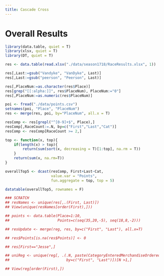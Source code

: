 ```yaml
---
title: Cascade Cross
---
```


# Overall Results

```r
library(data.table, quiet = T)
library(xlsx, quiet = T)
library(DT, quiet = T)

res <- data.table(read.xlsx("./data/season1718/RaceResults.xlsx", 1))

res[,Last:=gsub("Vandyke", "VanDyke", Last)]
res[,Last:=gsub("peerson", "Peerson", Last)]

res[,PlaceNum:=as.character(res$Place)]
res[grep("[[:alpha:]]", res$PlaceNum), PlaceNum:="0"]
res[,PlaceNum:=as.numeric(res$PlaceNum)]

poi <- fread("./data/points.csv")
setnames(poi, "Place", "PlaceNum")
res <- merge(res, poi, by="PlaceNum", all.x = T)

resComp <- res[grepl("^[0-9]+$", Place),]
resComp[,RaceCount:=.N, by=c("First","Last","Cat")]
resComp <- resComp[RaceCount >= 2,]

top <- function(x, top){
    if(length(x) > top){
        return(sum(sort(x, decreasing = T)[1:top], na.rm = T))
    }
    return(sum(x, na.rm=T))
}

overallTop5 <- dcast(resComp, First+Last~Cat,
                     value.var = "Points",
                     fun.aggregate = top, top = 5)

datatable(overallTop5, rownames = F)

```

```r

### SCRATCH
## resNames <- unique(res[,.(First, Last)])
## View(unique(resNames[order(First),]))

## points <- data.table(Place=1:10,
##                      Points=c(seq(35,20,-5), seq(18,8,-2)))

## resUpdate <- merge(reg, res, by=c("First", "Last"), all.x=T)

## res$Points[is.na(res$Points)] <- 0

## res[First=="Jesse",]

## uniReg <- unique(reg[, .(.N, paste(CategoryEnteredMerchandiseOrdered, collapse = ",")),
##                          by=c("First", "Last")])[N >1,]

## View(reg[order(First),])
```
